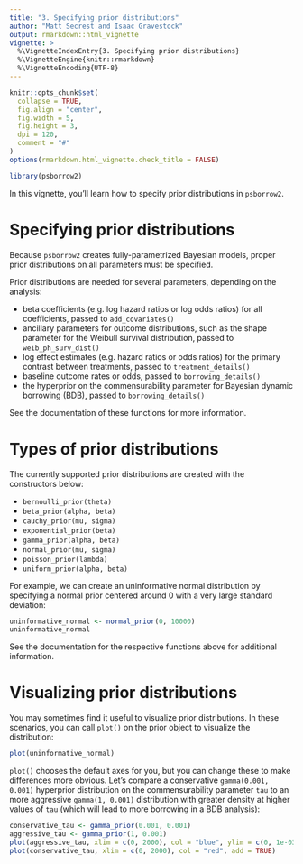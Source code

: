 ```yaml
---
title: "3. Specifying prior distributions"
author: "Matt Secrest and Isaac Gravestock"
output: rmarkdown::html_vignette
vignette: >
  %\VignetteIndexEntry{3. Specifying prior distributions}
  %\VignetteEngine{knitr::rmarkdown}
  %\VignetteEncoding{UTF-8}
---
```


```r
knitr::opts_chunk$set(
  collapse = TRUE,
  fig.align = "center",
  fig.width = 5,
  fig.height = 3,
  dpi = 120,
  comment = "#"
)
options(rmarkdown.html_vignette.check_title = FALSE)
```

```r
library(psborrow2)
```


In this vignette, you'll learn how to specify prior distributions in `psborrow2`.

# Specifying prior distributions
Because `psborrow2` creates fully-parametrized Bayesian models,
proper prior distributions on all parameters must be specified. \bold{`psborrow2`
does not provide any default prior distributions by design: users must
specify these.}

Prior distributions are needed for several parameters,
depending on the analysis:

* beta coefficients (e.g. log hazard ratios or log odds ratios) for all
coefficients, passed to `add_covariates()`
* ancillary parameters for outcome distributions, such as the shape parameter
for the Weibull survival distribution, passed to `weib_ph_surv_dist()`
* log effect estimates (e.g. hazard ratios or odds ratios) for the primary
contrast between treatments, passed to `treatment_details()`
* baseline outcome rates or odds, passed to `borrowing_details()`
* the hyperprior on the commensurability parameter for
Bayesian dynamic borrowing (BDB), passed to `borrowing_details()`

See the documentation of these functions for more information.

# Types of prior distributions
The currently supported prior distributions are created with the
constructors below:

* `bernoulli_prior(theta)`
* `beta_prior(alpha, beta)`
* `cauchy_prior(mu, sigma)`
* `exponential_prior(beta)`
* `gamma_prior(alpha, beta)`
* `normal_prior(mu, sigma)`
* `poisson_prior(lambda)`
* `uniform_prior(alpha, beta)`

For example, we can create an uninformative normal distribution by specifying
a normal prior centered around 0 with a very large standard deviation:

```r
uninformative_normal <- normal_prior(0, 10000)
uninformative_normal
```

See the documentation for the respective functions above for additional
information.

# Visualizing prior distributions

You may sometimes find it useful to visualize prior distributions. In these
scenarios, you can call `plot()` on the prior object to visualize the
distribution:

```r
plot(uninformative_normal)
```

`plot()` chooses the default axes for you, but you can change these to
make differences more obvious. Let's compare
a conservative `gamma(0.001, 0.001)` hyperprior distribution on the
commensurability parameter `tau` to an more aggressive `gamma(1, 0.001)`
distribution with greater density at higher values of `tau` (which
will lead to more borrowing in a BDB analysis):

```r
conservative_tau <- gamma_prior(0.001, 0.001)
aggressive_tau <- gamma_prior(1, 0.001)
plot(aggressive_tau, xlim = c(0, 2000), col = "blue", ylim = c(0, 1e-03))
plot(conservative_tau, xlim = c(0, 2000), col = "red", add = TRUE)
```
